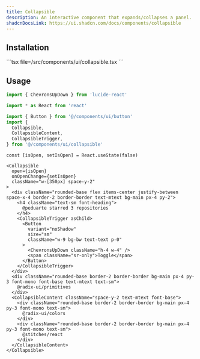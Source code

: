 ```yaml
---
title: Collapsible
description: An interactive component that expands/collapses a panel.
shadcnDocsLink: https://ui.shadcn.com/docs/components/collapsible
---
```


<ComponentPreview component="collapsible" />

## Installation

<Installation component="collapsible">
  ```tsx file=<rootDir>/src/components/ui/collapsible.tsx
  ```
</Installation>

## Usage

```ts
import { ChevronsUpDown } from 'lucide-react'

import * as React from 'react'

import { Button } from '@/components/ui/button'
import {
  Collapsible,
  CollapsibleContent,
  CollapsibleTrigger,
} from '@/components/ui/collapsible'
```

```tsx
const [isOpen, setIsOpen] = React.useState(false)
```


```tsx
<Collapsible
  open={isOpen}
  onOpenChange={setIsOpen}
  className="w-[350px] space-y-2"
>
  <div className="rounded-base flex items-center justify-between space-x-4 border-2 border-border text-mtext bg-main px-4 py-2">
    <h4 className="text-sm font-heading">
      @peduarte starred 3 repositories
    </h4>
    <CollapsibleTrigger asChild>
      <Button
        variant="noShadow"
        size="sm"
        className="w-9 bg-bw text-text p-0"
      >
        <ChevronsUpDown className="h-4 w-4" />
        <span className="sr-only">Toggle</span>
      </Button>
    </CollapsibleTrigger>
  </div>
  <div className="rounded-base border-2 border-border bg-main px-4 py-3 font-mono font-base text-mtext text-sm">
    @radix-ui/primitives
  </div>
  <CollapsibleContent className="space-y-2 text-mtext font-base">
    <div className="rounded-base border-2 border-border bg-main px-4 py-3 font-mono text-sm">
      @radix-ui/colors
    </div>
    <div className="rounded-base border-2 border-border bg-main px-4 py-3 font-mono text-sm">
      @stitches/react
    </div>
  </CollapsibleContent>
</Collapsible>
```